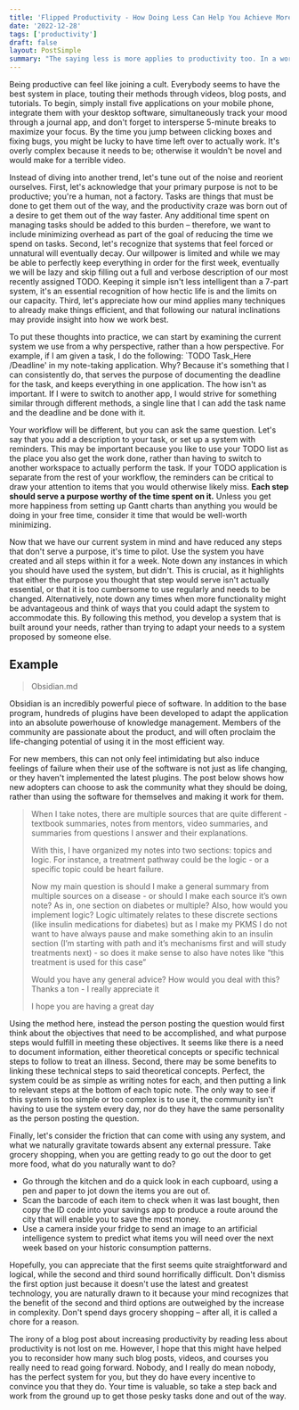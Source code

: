 ```yaml
---
title: 'Flipped Productivity - How Doing Less Can Help You Achieve More'
date: '2022-12-28'
tags: ['productivity']
draft: false
layout: PostSimple
summary: "The saying less is more applies to productivity too. In a world focused on telling us how we should do more, let's take a moment to find out how to do less."
---
```


Being productive can feel like joining a cult. Everybody seems to have the best system in place, touting their methods through videos, blog posts, and tutorials. To begin, simply install five applications on your mobile phone, integrate them with your desktop software, simultaneously track your mood through a journal app, and don't forget to intersperse 5-minute breaks to maximize your focus. By the time you jump between clicking boxes and fixing bugs, you might be lucky to have time left over to actually work. It's overly complex because it needs to be; otherwise it wouldn't be novel and would make for a terrible video.

Instead of diving into another trend, let's tune out of the noise and reorient ourselves. First, let's acknowledge that your primary purpose is not to be productive; you're a human, not a factory. Tasks are things that must be done to get them out of the way, and the productivity craze was born out of a desire to get them out of the way faster. Any additional time spent on managing tasks should be added to this burden – therefore, we want to include minimizing overhead as part of the goal of reducing the time we spend on tasks. Second, let's recognize that systems that feel forced or unnatural will eventually decay. Our willpower is limited and while we may be able to perfectly keep everything in order for the first week, eventually we will be lazy and skip filling out a full and verbose description of our most recently assigned TODO. Keeping it simple isn't less intelligent than a 7-part system, it's an essential recognition of how hectic life is and the limits on our capacity. Third, let's appreciate how our mind applies many techniques to already make things efficient, and that following our natural inclinations may provide insight into how we work best.

To put these thoughts into practice, we can start by examining the current system we use from a why perspective, rather than a how perspective. For example, if I am given a task, I do the following: `TODO Task_Here /Deadline' in my note-taking application. Why? Because it's something that I can consistently do, that serves the purpose of documenting the deadline for the task, and keeps everything in one application. The how isn't as important. If I were to switch to another app, I would strive for something similar through different methods, a single line that I can add the task name and the deadline and be done with it.

Your workflow will be different, but you can ask the same question. Let's say that you add a description to your task, or set up a system with reminders. This may be important because you like to use your TODO list as the place you also get the work done, rather than having to switch to another workspace to actually perform the task. If your TODO application is separate from the rest of your workflow, the reminders can be critical to draw your attention to items that you would otherwise likely miss. **Each step should serve a purpose worthy of the time spent on it.** Unless you get more happiness from setting up Gantt charts than anything you would be doing in your free time, consider it time that would be well-worth minimizing.

Now that we have our current system in mind and have reduced any steps that don't serve a purpose, it's time to pilot. Use the system you have created and all steps within it for a week. Note down any instances in which you should have used the system, but didn't. This is crucial, as it highlights that either the purpose you thought that step would serve isn't actually essential, or that it is too cumbersome to use regularly and needs to be changed. Alternatively, note down any times when more functionality might be advantageous and think of ways that you could adapt the system to accommodate this. By following this method, you develop a system that is built around your needs, rather than trying to adapt your needs to a system proposed by someone else.

## Example

> Obsidian.md

Obsidian is an incredibly powerful piece of software. In addition to the base program, hundreds of plugins have been developed to adapt the application into an absolute powerhouse of knowledge management. Members of the community are passionate about the product, and will often proclaim the life-changing potential of using it in the most efficient way.

For new members, this can not only feel intimidating but also induce feelings of failure when their use of the software is not just as life changing, or they haven't implemented the latest plugins. The post below shows how new adopters can choose to ask the community what they should be doing, rather than using the software for themselves and making it work for them.

<blockquote>
When I take notes, there are multiple sources that are quite different - textbook summaries, notes from mentors, video summaries, and summaries from questions I answer and their explanations.

With this, I have organized my notes into two sections: topics and logic. For instance, a treatment pathway could be the logic - or a specific topic could be heart failure.

Now my main question is should I make a general summary from multiple sources on a disease - or should I make each source it’s own note? As in, one section on diabetes or multiple? Also, how would you implement logic? Logic ultimately relates to these discrete sections (like insulin medications for diabetes) but as I make my PKMS I do not want to have always pause and make something akin to an insulin section (I’m starting with path and it’s mechanisms first and will study treatments next) - so does it make sense to also have notes like “this treatment is used for this case”

Would you have any general advice? How would you deal with this? Thanks a ton - I really appreciate it

I hope you are having a great day

</blockquote>

Using the method here, instead the person posting the question would first think about the objectives that need to be accomplished, and what purpose steps would fulfill in meeting these objectives. It seems like there is a need to document information, either theoretical concepts or specific technical steps to follow to treat an illness. Second, there may be some benefits to linking these technical steps to said theoretical concepts. Perfect, the system could be as simple as writing notes for each, and then putting a link to relevant steps at the bottom of each topic note. The only way to see if this system is too simple or too complex is to use it, the community isn't having to use the system every day, nor do they have the same personality as the person posting the question.

Finally, let's consider the friction that can come with using any system, and what we naturally gravitate towards absent any external pressure. Take grocery shopping, when you are getting ready to go out the door to get more food, what do you naturally want to do?

- Go through the kitchen and do a quick look in each cupboard, using a pen and paper to jot down the items you are out of.
- Scan the barcode of each item to check when it was last bought, then copy the ID code into your savings app to produce a route around the city that will enable you to save the most money.
- Use a camera inside your fridge to send an image to an artificial intelligence system to predict what items you will need over the next week based on your historic consumption patterns.

Hopefully, you can appreciate that the first seems quite straightforward and logical, while the second and third sound horrifically difficult. Don't dismiss the first option just because it doesn't use the latest and greatest technology, you are naturally drawn to it because your mind recognizes that the benefit of the second and third options are outweighed by the increase in complexity. Don't spend days grocery shopping – after all, it is called a chore for a reason.

The irony of a blog post about increasing productivity by reading less about productivity is not lost on me. However, I hope that this might have helped you to reconsider how many such blog posts, videos, and courses you really need to read going forward. Nobody, and I really do mean nobody, has the perfect system for you, but they do have every incentive to convince you that they do. Your time is valuable, so take a step back and work from the ground up to get those pesky tasks done and out of the way.
